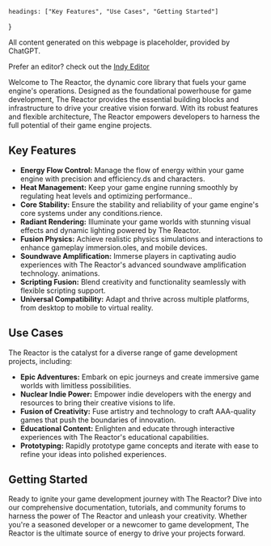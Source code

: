     headings: ["Key Features", "Use Cases", "Getting Started"]
}

All content generated on this webpage is placeholder, provided by ChatGPT.

Prefer an editor? check out the [Indy Editor](/indy/1-0-0/overview "Indy Overview")

Welcome to The Reactor, the dynamic core library that fuels your game engine's operations. Designed as the foundational powerhouse for game development, The Reactor provides the essential building blocks and infrastructure to drive your creative vision forward. With its robust features and flexible architecture, The Reactor empowers developers to harness the full potential of their game engine projects.

## Key Features
* **Energy Flow Control:** Manage the flow of energy within your game engine with precision and efficiency.ds and characters.
* **Heat Management:** Keep your game engine running smoothly by regulating heat levels and optimizing performance..
* **Core Stability:** Ensure the stability and reliability of your game engine's core systems under any conditions.rience.
* **Radiant Rendering:** Illuminate your game worlds with stunning visual effects and dynamic lighting powered by The Reactor.
* **Fusion Physics:** Achieve realistic physics simulations and interactions to enhance gameplay immersion.oles, and mobile devices.
* **Soundwave Amplification:** Immerse players in captivating audio experiences with The Reactor's advanced soundwave amplification technology. animations.
* **Scripting Fusion:** Blend creativity and functionality seamlessly with flexible scripting support.
* **Universal Compatibility:** Adapt and thrive across multiple platforms, from desktop to mobile to virtual reality.

## Use Cases
The Reactor is the catalyst for a diverse range of game development projects, including:

* **Epic Adventures:** Embark on epic journeys and create immersive game worlds with limitless possibilities.
* **Nuclear Indie Power:** Empower indie developers with the energy and resources to bring their creative visions to life.
* **Fusion of Creativity:** Fuse artistry and technology to craft AAA-quality games that push the boundaries of innovation.
* **Educational Content:** Enlighten and educate through interactive experiences with The Reactor's educational capabilities. 
* **Prototyping:** Rapidly prototype game concepts and iterate with ease to refine your ideas into polished experiences.

## Getting Started
Ready to ignite your game development journey with The Reactor? Dive into our comprehensive documentation, tutorials, and community forums to harness the power of The Reactor and unleash your creativity. Whether you're a seasoned developer or a newcomer to game development, The Reactor is the ultimate source of energy to drive your projects forward.
